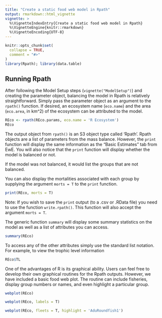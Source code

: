 ```yaml
---
title: "Create a static food web model in Rpath"
output: rmarkdown::html_vignette
vignette: >
  %\VignetteIndexEntry{Create a static food web model in Rpath}
  %\VignetteEngine{knitr::rmarkdown}
  %\VignetteEncoding{UTF-8}
---
```


```r
knitr::opts_chunk$set(
  collapse = TRUE,
  comment = "#>"
)
library(Rpath); library(data.table)
```

## Running Rpath

After following the Model Setup steps (`vignette("ModelSetup")`) and creating the parameter object, balancing the model in Rpath is relatively straightforward. Simply pass the parameter object as an argument to the `rpath()` function. If desired, an ecosystem name (`eco.name`) and the area (`eco.area`, in km^2) of the ecosystem can be attributed to the model.

```r
REco <- rpath(REco.params, eco.name = 'R Ecosystem')
REco
```

The output object from `rpath()` is an S3 object type called 'Rpath'.  Rpath objects are a list of parameters from the mass balance.  However, the `print` function will display the same information as the "Basic Estimates" tab from EwE. You will also notice that the `print` function will display whether the model is balanced or not.

If the model was not balanced, it would list the groups that are not balanced.

You can also display the mortalities associated with each group by supplying the argument `morts = T` to the `print` function.

```r
print(REco, morts = T) 
```

Note: If you wish to save the `print` output (to a .csv or .RData file) you need to use the function `write.rpath()`. This function will also accept the argument `morts = T`.

The generic function `summary` will display some summary statistics on the model as well as a list of attributes you can access.

```r
summary(REco)

```

To access any of the other attributes simply use the standard list notation. For example, to view the trophic level information

```r
REco$TL
```

One of the advantages of R is its graphical ability.  Users can feel free to develop their own graphical routines for the Rpath outputs.  However, we have included a basic food web plot.  The routine can include fisheries, display group numbers or names, and even highlight a particular group.

```r
webplot(REco)
```


```r
webplot(REco, labels = T)
```

```r
webplot(REco, fleets = T, highlight = 'AduRoundfish1')
```


